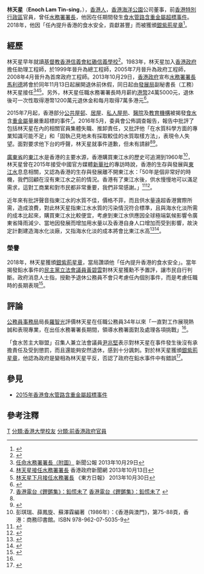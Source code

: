 {{Infobox Officeholder
| honorific-prefix = 
| name=林天星
| native_name = Enoch Lam Tin-sing
| native_name_lang = en
| honorific-suffix = 
| image = 
| nationality = {{CNHK}}
| office1 = {{HK}}[[水務署署長|水務署署長]]
| chief-executive1 = 
| term_start1 = 2013年11月13日
| term_end1=  2017年12月2日
| secretary_general1 = [[韋志成|韋志成]]<br />[[韓志強|韓志強]]
| predecessor1 = [[馬利德|馬利德]]
| successor1 = [[黃仲良_(香港)|黃仲良]]
| birth_date = {{birth date and age|1957|12|3}}
| birth_name=
| birth_place = 
| death_place= 
| othername = 
| parents = 
| spouse = 
| children  = 
| party= 
| signature=
| religion=
| educate = 
}}

'''林天星'''{{SBS}}（'''Enoch Lam Tin-sing '''，{{bd|1957年|12月3日}}），[[香港人|香港人]]，[[香港海洋公園|香港海洋公園]]公司董事，前[[香港特別行政區|香港特別行政區]]官員，曾任[[水務署署長|水務署署長]]，他因在任期間發生[[2015年香港食水管路含重金屬超標事件|食水管路含重金屬超標事件]]。2018年，他因「任內提升香港的食水安全，貢獻甚豐」而被獲頒[[銀紫荊星章|銀紫荊星章]]<ref>{{cite web |title=二○一八年獲授勳銜及嘉獎人士的嘉許語 |url=http://gia.info.gov.hk/general/201807/01/P2018063000484_287257_1_1530405443728.pdf |accessdate=2019-07-03 |archive-date=2018-07-12 |archive-url=https://web.archive.org/web/20180712140825/http://gia.info.gov.hk/general/201807/01/P2018063000484_287257_1_1530405443728.pdf |dead-url=no }}</ref>。

== 經歷 ==
林天星早年就讀[[基督教香港信義會紅磡信義學校|基督教香港信義會紅磡信義學校]]<ref name="基督教香港信義會紅磡信義學校校友成就">{{Cite web |url=http://www.hhlps.edu.hk/index.php/2014-08-14-14-59-45/2015-10-12-09-11-46 |title=基督教香港信義會紅磡信義學校校友成就，2014年/2015年 |access-date=2018-07-10 |archive-url=https://web.archive.org/web/20180323113018/http://www.hhlps.edu.hk/index.php/2014-08-14-14-59-45/2015-10-12-09-11-46 |archive-date=2018-03-23 |dead-url=yes }}</ref>。1983年，林天星加入[[香港政府|香港政府]]擔任助理工程師，於1999年晉升為總工程師，2005年7月晉升為政府工程師，2008年4月晉升為首席政府工程師。2013年10月29日，[[香港政府|香港政府]]宣布[[水務署署長|水務署署長]][[馬利德|馬利德]]將會於同年11月13日起展開退休前休假，同日起由[[發展局|發展局]]副秘書長（工務）林天星接任<ref>[http://www.info.gov.hk/gia/general/201310/29/P201310290242.htm 任命水務署署長（附圖）] {{Wayback|url=http://www.info.gov.hk/gia/general/201310/29/P201310290242.htm |date=20171222105111 }} 新聞公報 2013年10月29日</ref><ref>[http://www.news.gov.hk/tc/categories/admin/html/2013/10/20131029_160002.shtml 林天星接任水務署署長] {{Wayback|url=http://www.news.gov.hk/tc/categories/admin/html/2013/10/20131029_160002.shtml |date=20180701194301 }} 香港政府新聞網 2013年10月13日</ref><ref>[http://orientaldaily.on.cc/cnt/news/20131030/00176_029.html 林天星下月接任水務署長] {{Wayback|url=http://orientaldaily.on.cc/cnt/news/20131030/00176_029.html |date=20191220115123 }} 《東方日報》 2013年10月30日</ref>。另外，林天星任職水務署署長時月薪約[[港幣|港幣]]24萬5000元，退休後可一次性取得港幣1200萬元退休金和每月取得7萬多港元<ref name="cc01">{{cite news |title=水署署長林天星退休袋1200萬　鉛水苦主難接受 |url=http://hk.on.cc/hk/bkn/cnt/news/20171019/bkn-20171019010059496-1019_00822_001.html |agency=東網 |date=2017-10-19 |accessdate=2018-07-02 |archive-date=2018-07-02 |archive-url=https://web.archive.org/web/20180702093455/http://hk.on.cc/hk/bkn/cnt/news/20171019/bkn-20171019010059496-1019_00822_001.html |dead-url=no }}</ref>。

2015年7月起，香港部分[[香港公共房屋|公共屋邨]]、[[居屋|居屋]]、[[私人屋苑|私人屋苑]]、[[醫院|醫院]]及[[教育|教育]][[機構|機構]]被揭發[[食水|食水]]含[[重金屬|重金屬]]量嚴重超標的事件<ref>[http://www.rthk.hk/tv/dtt31/programme/hkcc/episode/438611 香港電台《[[鏗鏘集|鏗鏘集]]》：鉛慌未了] {{Wayback|url=http://www.rthk.hk/tv/dtt31/programme/hkcc/episode/438611 |date=20171022232415 }}[http://www.youtube.com/watch?v=7PHbHlFuvDk 香港電台《鏗鏘集》：鉛慌未了] {{Wayback|url=http://www.youtube.com/watch?v=7PHbHlFuvDk |date=20200228075334 }}</ref>。2016年5月，委員會公佈調查報告，報告中批評了包括林天星在內的相關官員集體失職、推卸責任，又批評他「在水質科學方面的專業知識可能不足」和「固執己見地未有採取較佳的水質取樣方法」，表現令人失望。面對要求他下台的呼聲，林天星就事件道歉，但未有請辭<ref name="cc01"/><ref name="ming01">{{cite news |title=水務署長林天星退休　任內經歷「鉛水事件」　羅智光讚揚表現專業 |url=https://news.mingpao.com/ins/instantnews/web_tc/article/20171116/s00001/1510821642709 |agency=明報 |date=2017-11-16 |accessdate=2018-07-02 |archive-date=2018-07-02 |archive-url=https://web.archive.org/web/20180702093636/https://news.mingpao.com/ins/instantnews/web_tc/article/20171116/s00001/1510821642709 |dead-url=no }}</ref>。

[[廣東省|廣東省]]的[[東江|東江]]水是香港的主要水源，香港購買東江水的歷史可追溯到1960年<ref>彭琪瑞、薛鳳旋、蘇澤霖編著（1986年）：《香港與澳門》，第75-88頁，香港：商務印書館。ISBN 978-962-07-5035-9</ref>，林天星曾在2015年接受中國官方媒體[[新華社|新華社]]的專訪時說，香港的生存與發展與[[東江水|東江水]]息息相關，又認為香港的生存與發展離不開東江水：「50年是個非常好的時機，我們回顧在沒有東江水之前的情況。香港有了東江水後，供水慢慢地可以滿足需求，這對工商業和對市民都非常重要，我們非常感謝。」<ref>{{cite news |title=香港前高官谈内地供水：有年轻人认为有水喝理所应该 |url=http://news.ifeng.com/a/20150304/43269254_0.shtml |agency=新华网 |date=2015-03-04 |accessdate=2018-07-02 |archive-date=2018-07-02 |archive-url=https://web.archive.org/web/20180702122214/http://news.ifeng.com/a/20150304/43269254_0.shtml |dead-url=no }}</ref><ref>{{cite news |title=没有东江水，香港历史可能被改写 |url=http://epaper.southcn.com/nfdaily/html/2015-05/19/content_7429517.htm |agency=南方日報 |date=2015-05-19 |accessdate=2018-07-02 |archive-date=2018-07-02 |archive-url=https://web.archive.org/web/20180702123202/http://epaper.southcn.com/nfdaily/html/2015-05/19/content_7429517.htm |dead-url=no }}</ref>。

近年來有批評聲音指東江水的水質不佳，價格不菲，而且供水量遠超香港實際所需，造成浪費，對此林天星指東江水水質的污染情況符合標準，且與海水化淡所需的成本比起來，購買東江水比較便宜，考慮到東江水供應因全球極端氣候影響令廣東省降雨減少、當地因發展而增加用水量以及香港自身人口增加而受到影響，故決定計劃建造海水化淡廠，又指海水化淡的成本將會比東江水高<ref>{{cite news |title=水務署署長指本港要考慮是否要大部分依賴東江水 |url=http://www.881903.com/Page/ZH-TW/newsdetail.aspx?ItemId=962313&csid=261_341 |agency=商業電台 |date=2017-09-04 |accessdate=2018-07-03 |archive-date=2018-07-03 |archive-url=https://web.archive.org/web/20180703133927/http://www.881903.com/Page/ZH-TW/newsdetail.aspx?ItemId=962313&csid=261_341 |dead-url=no }}</ref><ref>{{cite news |title=讚東江水質進步 水務署長：污染無超標 |url=http://nextplus.nextmedia.com/news/spot/20150428/190251 |agency=壹週刊 |date=2015-04-28 |accessdate=2018-07-03 |archive-date=2018-07-03 |archive-url=https://web.archive.org/web/20180703133652/http://nextplus.nextmedia.com/news/spot/20150428/190251 |dead-url=no }}</ref>。

===榮譽===
2018年，林天星獲頒[[銀紫荊星章|銀紫荊星章]]，當局讚頌他「任內提升香港的食水安全」。當年揭發鉛水事件的[[民主黨_(香港)|民主黨]][[香港立法會|立法會]][[議員|議員]][[黃碧雲_(學者)|黃碧雲]]對林天星獲勳不予置評，讓市民自行判斷。政府消息人士指，授勳予退休公務員不會只考慮任內個別事件，而是考慮任職時的長期表現<ref>{{cite news |author1=張雅婷 |title=任內爆「鉛水風波」 政府讚揚提升香港的食水安全 |url=https://www.hk01.com/%E7%A4%BE%E6%9C%83%E6%96%B0%E8%81%9E/205418/%E6%8E%88%E5%8B%B32018-%E9%89%9B%E6%B0%B4%E7%BD%B2%E9%95%B7%E6%9E%97%E5%A4%A9%E6%98%9F%E7%8D%B2%E9%8A%80%E7%B4%AB%E8%8D%8A-%E7%9B%A3%E8%AD%A6%E5%A7%94%E5%93%A1%E6%92%90%E6%B0%B4%E7%82%AE%E8%BB%8A%E7%8D%B2%E9%8A%85%E7%B4%AB%E8%8D%8A |agency=香港01 |date=2018-07-01 |accessdate=2018-07-01 |archive-date=2018-07-01 |archive-url=https://web.archive.org/web/20180701140229/https://www.hk01.com/%E7%A4%BE%E6%9C%83%E6%96%B0%E8%81%9E/205418/%E6%8E%88%E5%8B%B32018-%E9%89%9B%E6%B0%B4%E7%BD%B2%E9%95%B7%E6%9E%97%E5%A4%A9%E6%98%9F%E7%8D%B2%E9%8A%80%E7%B4%AB%E8%8D%8A-%E7%9B%A3%E8%AD%A6%E5%A7%94%E5%93%A1%E6%92%90%E6%B0%B4%E7%82%AE%E8%BB%8A%E7%8D%B2%E9%8A%85%E7%B4%AB%E8%8D%8A |dead-url=no }}</ref>。

==評論==
[[公務員事務局|公務員事務局]]局長[[羅智光|羅智光]]評價林天星在任職公務員34年以來「一直對工作展現熱誠和表現專業，在出任水務署署長期間，領導水務署面對及處理各項挑戰」<ref name="ming01"/>。

「食水苦主大聯盟」召集人兼立法會議員[[尹兆堅|尹兆堅]]表示對林天星在事件發生後沒有承擔責任及受到懲罰，而且還能夠安然退休，感到十分諷刺。對於林天星獲頒[[銀紫荊星章|銀紫荊星章]]，他認為政府是變相為林天星平反，否認了政府在鉛水事件中有錯誤<ref>{{cite news |title=鉛水風波曾被批專業不足 林天星「提升食水安全」獲頒銀紫荊 |url=https://hk.news.appledaily.com/local/realtime/article/20180701/58384058 |agency=蘋果日報 |date=2018-07-01 |accessdate=2018-07-02 |archive-date=2019-10-09 |archive-url=https://web.archive.org/web/20191009091248/https://hk.news.appledaily.com/local/realtime/article/20180701/58384058 |dead-url=no }}</ref>。

== 參見 ==
*[[2015年香港食水管路含重金屬超標事件|2015年香港食水管路含重金屬超標事件]]

== 參考注釋 ==
{{reflist}}

[[分類:林姓|T]]
[[分類:香港大學校友|分類:香港大學校友]]
[[分類:前香港政府官員|分類:前香港政府官員]]